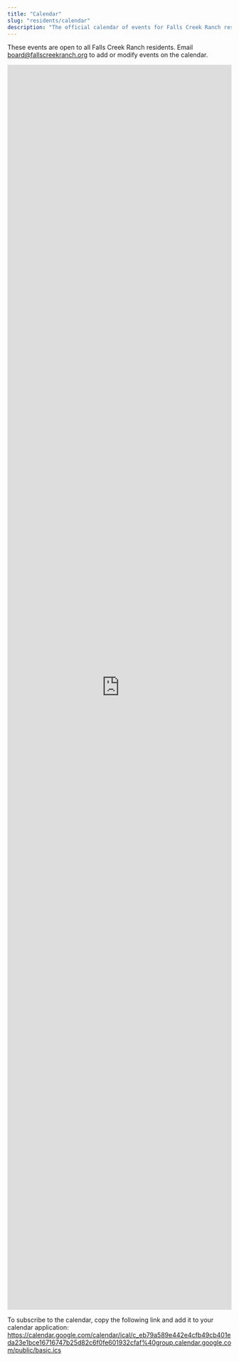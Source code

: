 ```yaml
---
title: "Calendar"
slug: "residents/calendar"
description: "The official calendar of events for Falls Creek Ranch residents."
---
```



These events are open to all Falls Creek Ranch residents. Email board@fallscreekranch.org to add or modify events on the calendar.

<iframe src="https://calendar.google.com/calendar/embed?height=600&wkst=1&ctz=America%2FDenver&mode=AGENDA&showTz=0&showPrint=0&src=Y19lYjc5YTU4OWU0NDJlNGNmYjQ5Y2I0MDFlZGEyM2UxYmNlMTY3MTY3NDdiMjVkODJjNmYwZmU2MDE5MzJjZmFmQGdyb3VwLmNhbGVuZGFyLmdvb2dsZS5jb20&color=%23A79B8E" style="border: 0; width: 100%; height: 70vh;" frameborder="0" scrolling="no"></iframe>

To subscribe to the calendar, copy the following link and add it to your calendar application: https://calendar.google.com/calendar/ical/c_eb79a589e442e4cfb49cb401eda23e1bce16716747b25d82c6f0fe601932cfaf%40group.calendar.google.com/public/basic.ics

<FileHistory file="src/content/docs/residents/calendar.mdx" />